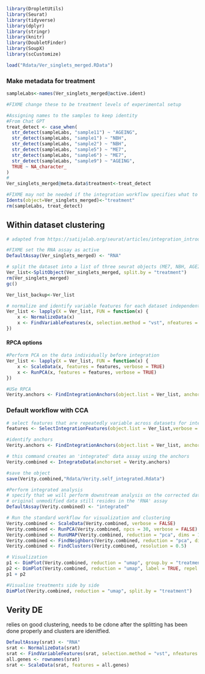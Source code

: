 

```r
library(DropletUtils)
library(Seurat)
library(tidyverse)
library(dplyr)
library(stringr)
library(knitr)
library(DoubletFinder)
library(SoupX)
library(scCustomize)
```

```r
load("Rdata/Ver_singlets_merged.RData")
```


### Make metadata for treatment

```r
sampleLabs<-names(Ver_singlets_merged@active.ident)

#FIXME change these to be treatment levels of experimental setup

#Assigning names to the samples to keep identity
#From Chat GPT
treat_detect <- case_when(
  str_detect(sampleLabs, "sample11") ~ "AGEING",
  str_detect(sampleLabs, "sample1") ~ "NBH",
  str_detect(sampleLabs, "sample2") ~ "NBH",
  str_detect(sampleLabs, "sample5") ~ "ME7",
  str_detect(sampleLabs, "sample6") ~ "ME7",
  str_detect(sampleLabs, "sample9") ~ "AGEING",
  TRUE ~ NA_character_
)
#
Ver_singlets_merged@meta.data$treatment<-treat_detect

#FIXME may not be needed if the integration workflow specifies what to consider anyway
Idents(object=Ver_singlets_merged)<-"treatment"
rm(sampleLabs, treat_detect)
```

## Within dataset clustering

```r
# adapted from https://satijalab.org/seurat/articles/integration_introduction.html

#FIXME set the RNA assay as active
DefaultAssay(Ver_singlets_merged) <- "RNA"

# split the dataset into a list of three seurat objects (ME7, NBH, AGEING)
Ver_list<-SplitObject(Ver_singlets_merged, split.by = "treatment")
rm(Ver_singlets_merged)
gc()

Ver_list_backup<-Ver_list

# normalize and identify variable features for each dataset independently
Ver_list <- lapply(X = Ver_list, FUN = function(x) {
    x <- NormalizeData(x)
    x <- FindVariableFeatures(x, selection.method = "vst", nfeatures = 2000)
})


```

#### RPCA options

```r

#Perform PCA on the data individually before integration
Ver_list <- lapply(X = Ver_list, FUN = function(x) {
    x <- ScaleData(x, features = features, verbose = TRUE)
    x <- RunPCA(x, features = features, verbose = TRUE)
})

#USe RPCA
Verity.anchors <- FindIntegrationAnchors(object.list = Ver_list, anchor.features = features, verbose=TRUE, reduction='rpca')
```


### Default workflow with CCA
 
```r
# select features that are repeatedly variable across datasets for integration
features <- SelectIntegrationFeatures(object.list = Ver_list,verbose = TRUE)

#identify anchors
Verity.anchors <- FindIntegrationAnchors(object.list = Ver_list, anchor.features = features, verbose=TRUE)

# this command creates an 'integrated' data assay using the anchors
Verity.combined <- IntegrateData(anchorset = Verity.anchors)

#save the object
save(Verity.combined,"Rdata/Verity.self_integrated.Rdata")

#Perform integrated analysis
# specify that we will perform downstream analysis on the corrected data note that the
# original unmodified data still resides in the 'RNA' assay
DefaultAssay(Verity.combined) <- "integrated"

# Run the standard workflow for visualization and clustering
Verity.combined <- ScaleData(Verity.combined, verbose = FALSE)
Verity.combined <- RunPCA(Verity.combined, npcs = 30, verbose = FALSE)
Verity.combined <- RunUMAP(Verity.combined, reduction = "pca", dims = 1:30)
Verity.combined <- FindNeighbors(Verity.combined, reduction = "pca", dims = 1:30)
Verity.combined <- FindClusters(Verity.combined, resolution = 0.5)

# Visualization
p1 <- DimPlot(Verity.combined, reduction = "umap", group.by = "treatment")
p2 <- DimPlot(Verity.combined, reduction = "umap", label = TRUE, repel = TRUE)
p1 + p2

#Visualise treatments side by side
DimPlot(Verity.combined, reduction = "umap", split.by = "treatment")
```



## Verity DE

relies on good clustering, needs to be cdone after the splitting has been done properly and clusters are idenitfied.

```r
DefaultAssay(srat) <- "RNA"
srat <- NormalizeData(srat)
srat <- FindVariableFeatures(srat, selection.method = "vst", nfeatures = 2000)
all.genes <- rownames(srat)
srat <- ScaleData(srat, features = all.genes)
```


